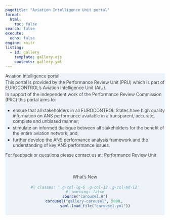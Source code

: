 ```yaml
---
pagetitle: "Aviation Intelligence Unit portal"
format:
  html:
    toc: false
search: false
execute:
  echo: false
engine: knitr
listing:
  - id: gallery
    template: gallery.ejs
    contents: gallery.yml
---
```


::: {#hero-banner .column-screen}
::: {.grid .column-page}
::: {.headline .g-col-lg-6 .g-col-12 .g-col-md-12}
::: h1
Aviation Intelligence portal
:::

This portal is provided by the [Performance Review Unit (PRU)](/about/us/) which is part of EUROCONTROL's Aviation Intelligence Unit (AIU).

In support of the independent work of the [Performance Review Commission (PRC)](/about/prc/) this portal aims to:

-   ensure that all stakeholders in all [EUROCONTROL States](/definition/eurocontrol-area/) have high quality information on [ANS](/acronym/ans/) performance available in a transparent, accurate, complete and unbiased manner;
-   stimulate an informed dialogue between all stakeholders for the benefit of the entire aviation network; and,
-   further develop the [ANS](/acronym/ans/) performance analysis framework and the understanding of key [ANS](/acronym/ans/) performance issues.

For feedback or questions please contact us at: [Performance Review Unit](mailto:PRU-Support@eurocontrol.int)
:::

::: {#whatsnew .headline .g-col-lg-6 .g-col-12 .g-col-md-12}
::: h3
What's New
:::

```r
#| classes: '.g-col-lg-6 .g-col-12 .g-col-md-12'
#| warning: false
source("carousel.R")
carousel("gallery-carousel", 5000, 
         yaml.load_file("carousel.yml"))
```
:::
:::
:::

::: {#gallery .column-page}
:::

```{=html}
<style>

#hero-banner {
  padding-top: 0px;
  background-color: rgb(237,243,249);
}

#quarto-content main { 
  margin-top: 0;
  padding-top: 0;
}

html {
  scroll-behavior: smooth;
}

.headline {
  font-size: 1.em;
  font-weight: 300;
  padding-bottom: 0.5em;
}

.headline p {
  margin: 0;
  padding-bottom: 0.2rem;
}

.headline a {
  text-decoration: none;
}

.headline ul li {
  margin-bottom: 0.3em;
}

.carousel.card {
  padding-top: 2em;
}

#whatsnew {
  padding-top: 3em;
  text-align:center;
}

.carousel img {
  width: 80%;
  margin-bottom: 110px;
}

.carousel-control-prev-icon, .carousel-control-next-icon {
  margin-bottom: 110px;
}

.carousel-caption {
  padding-top: 1em;
}

.card-header {
  border-bottom: none !important;
}

.touch {
  
}
</style>
```

